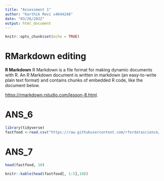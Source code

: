 ```yaml
---
title: "Assessment 1"
author: "Karthik Revi s4644246"
date: "03/26/2022"
output: html_document
---
```


```r
knitr::opts_chunk$set(echo = TRUE)
```

# RMarkdown editing


**R Markdown** R Markdown is a file format for making dynamic documents with R. An R Markdown document is written in markdown (an easy-to-write plain text format) and contains chunks of embedded R code, like the document below. 

<https://rmarkdown.rstudio.com/lesson-8.html>.

# ANS_6

```r
library(tidyverse)
fastfood <-read.csv("https://raw.githubusercontent.com/rfordatascience/tidytuesday/master/data/2018/2018-09-04/fastfood_calories.csv")
```
# ANS_7
 
```r

head(fastfood, 10) 

knitr::kable(head(fastfood[, 1:5],10))

```

